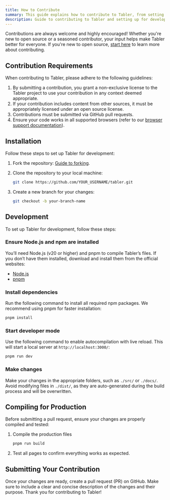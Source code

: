 ```yaml
---
title: How to Contribute
summary: This guide explains how to contribute to Tabler, from setting up a development environment to making and testing changes. It covers essential steps like forking the repository, installing dependencies, and submitting a pull request to help improve Tabler's features and functionality.
description: Guide to contributing to Tabler and setting up for development.
---
```


Contributions are always welcome and highly encouraged! Whether you're new to open source or a seasoned contributor, your input helps make Tabler better for everyone. If you're new to open source, [start here](https://opensource.guide/how-to-contribute/) to learn more about contributing.

## Contribution Requirements

When contributing to Tabler, please adhere to the following guidelines:

1. By submitting a contribution, you grant a non-exclusive license to the Tabler project to use your contribution in any context deemed appropriate.
2. If your contribution includes content from other sources, it must be appropriately licensed under an open source license.
3. Contributions must be submitted via GitHub pull requests.
4. Ensure your code works in all supported browsers (refer to our [browser support documentation](/docs/ui/getting-started/browser-support)).

## Installation

Follow these steps to set up Tabler for development:

1. Fork the repository: [Guide to forking](https://docs.github.com/en/get-started/quickstart/fork-a-repo).

2. Clone the repository to your local machine:

   ```bash
   git clone https://github.com/YOUR_USERNAME/tabler.git
   ```

3. Create a new branch for your changes:

   ```bash
   git checkout -b your-branch-name
	```

## Development

To set up Tabler for development, follow these steps:

<div className="steps">

### Ensure Node.js and npm are installed

You’ll need Node.js (v20 or higher) and pnpm to compile Tabler’s files. If you don’t have them installed, download and install them from the official websites:

- [Node.js](https://nodejs.org/)
- [pnpm](https://pnpm.io/)

### Install dependencies

Run the following command to install all required npm packages. We recommend using pnpm for faster installation:

```bash
pnpm install
```

### Start developer mode

Use the following command to enable autocompilation with live reload. This will start a local server at `http://localhost:3000/`:

```bash
pnpm run dev
```

### Make changes

Make your changes in the appropriate folders, such as `./src/` or `./docs/`. Avoid modifying files in `./dist/`, as they are auto-generated during the build process and will be overwritten.
</div>

## Compiling for Production

Before submitting a pull request, ensure your changes are properly compiled and tested:

1. Compile the production files

	```bash
	pnpm run build
	```

2. Test all pages to confirm everything works as expected.

## Submitting Your Contribution

Once your changes are ready, create a pull request (PR) on GitHub. Make sure to include a clear and concise description of the changes and their purpose. Thank you for contributing to Tabler!